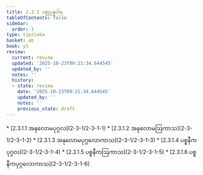 ```yaml
---
title: 2.3.1 ပစ္စုပ္ပန္နဝါရ
tableOfContents: false
sidebar:
  order: 1
type: tipitaka
basket: ab
book: y5
review:
  current: review
  updated: '2025-10-23T09:21:34.644545'
  updated_by: ''
  notes: ''
  history:
  - state: review
    date: '2025-10-23T09:21:34.644545'
    updated_by: ''
    notes: ''
    previous_state: draft
---
```



<ReviewStatus review={frontmatter.review} showDetails={true} />

<HypothesisAnnotation frontmatter={frontmatter} />

<DynamicBreadcrumb />



<TableOfContents book="y5" section="2.3.1">
* [2.3.1.1 အနုလောမပုဂ္ဂလ](2-3-1/2-3-1-1)
* [2.3.1.2 အနုလောမဩကာသ](2-3-1/2-3-1-2)
* [2.3.1.3 အနုလောမပုဂ္ဂလောကာသ](2-3-1/2-3-1-3)
* [2.3.1.4 ပစ္စနီကပုဂ္ဂလ](2-3-1/2-3-1-4)
* [2.3.1.5 ပစ္စနီကဩကာသ](2-3-1/2-3-1-5)
* [2.3.1.6 ပစ္စနီကပုဂ္ဂလောကာသ](2-3-1/2-3-1-6)
</TableOfContents>